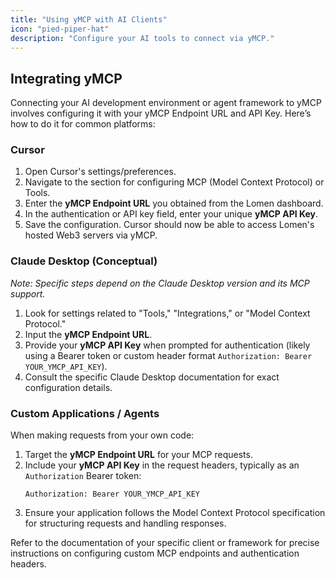 ```yaml
---
title: "Using yMCP with AI Clients"
icon: "pied-piper-hat"
description: "Configure your AI tools to connect via yMCP."
---
```


## Integrating yMCP

Connecting your AI development environment or agent framework to yMCP involves configuring it with your yMCP Endpoint URL and API Key. Here’s how to do it for common platforms:

### Cursor

1.  Open Cursor's settings/preferences.
2.  Navigate to the section for configuring MCP (Model Context Protocol) or Tools.
3.  Enter the **yMCP Endpoint URL** you obtained from the Lomen dashboard.
4.  In the authentication or API key field, enter your unique **yMCP API Key**.
5.  Save the configuration. Cursor should now be able to access Lomen's hosted Web3 servers via yMCP.

### Claude Desktop (Conceptual)

_Note: Specific steps depend on the Claude Desktop version and its MCP support._

1.  Look for settings related to "Tools," "Integrations," or "Model Context Protocol."
2.  Input the **yMCP Endpoint URL**.
3.  Provide your **yMCP API Key** when prompted for authentication (likely using a Bearer token or custom header format `Authorization: Bearer YOUR_YMCP_API_KEY`).
4.  Consult the specific Claude Desktop documentation for exact configuration details.

### Custom Applications / Agents

When making requests from your own code:

1.  Target the **yMCP Endpoint URL** for your MCP requests.
2.  Include your **yMCP API Key** in the request headers, typically as an `Authorization` Bearer token:
    ```
    Authorization: Bearer YOUR_YMCP_API_KEY
    ```
3.  Ensure your application follows the Model Context Protocol specification for structuring requests and handling responses.

Refer to the documentation of your specific client or framework for precise instructions on configuring custom MCP endpoints and authentication headers.
